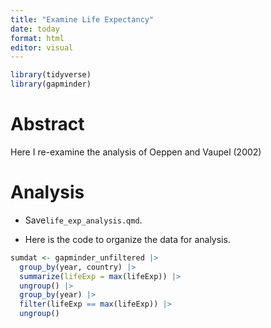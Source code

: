 ```yaml
---
title: "Examine Life Expectancy"
date: today
format: html
editor: visual
---
```


```r
library(tidyverse)
library(gapminder)
```

# Abstract

Here I re-examine the analysis of Oeppen and Vaupel (2002)

# Analysis

-   Save`life_exp_analysis.qmd`.

- Here is the code to organize the data for analysis.

```r
sumdat <- gapminder_unfiltered |>
  group_by(year, country) |>
  summarize(lifeExp = max(lifeExp)) |>
  ungroup() |>
  group_by(year) |>
  filter(lifeExp == max(lifeExp)) |>
  ungroup()

```
